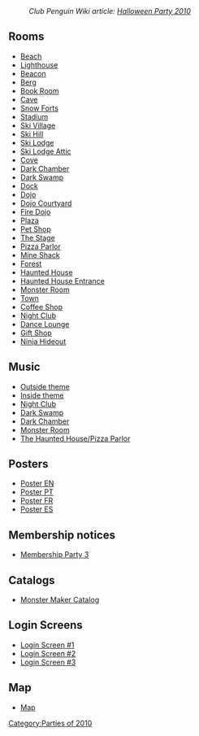 :''Club Penguin Wiki article: [[clubpenguinwiki:Halloween Party 2010|Halloween Party 2010]]''

==Rooms==
*[[Media:HalloweenParty2010Beach.swf‎|Beach]]
*[[Media:HalloweenParty2010Lighthouse.swf|Lighthouse]]
*[[Media:HalloweenParty2010Beacon.swf|Beacon]]
*[[Media:HalloweenParty2010Berg.swf‎|Berg]]
*[[Media:HalloweenParty2010Book.swf|Book Room]]
*[[Media:HalloweenParty2010Cave.swf‎|Cave]]
*[[Media:HalloweenParty2010SnowForts.swf|Snow Forts]]
*[[Media:HalloweenParty2010Stadium.swf|Stadium]]
*[[Media:HalloweenParty2010SkiVIllage.swf|Ski Village]]
*[[Media:HalloweenParty2010SkiHill.swf|Ski Hill]]
*[[Media:HalloweenParty2010Lodge.swf|Ski Lodge]]
*[[Media:HalloweenParty2010Attic.swf|Ski Lodge Attic]]
*[[Media:HalloweenParty2010Cove.swf‎|Cove]]
*[[Media:HalloweenParty2010Party4.swf|Dark Chamber]]
*[[Media:HalloweenParty2010Party3.swf|Dark Swamp]]
*[[Media:HalloweenParty2010Dock.swf‎|Dock]]
*[[Media:HalloweenParty2010Dojo.swf|Dojo]]
*[[Media:HalloweenParty2010DojoExt.swf‎|Dojo Courtyard]]
*[[Media:HalloweenParty2010DojoFire.swf‎|Fire Dojo]]
*[[Media:HalloweenParty2010Plaza.swf|Plaza]]
*[[Media:HalloweenParty2010PetShop.swf|Pet Shop]]
*[[Media:HalloweenParty2010Stage.swf|The Stage]]
*[[Media:HalloweenParty2010PizzaParlor.swf|Pizza Parlor]]
*[[Media:HalloweenParty2010Shack.swf|Mine Shack]]
*[[Media:HalloweenParty2010Forest.swf|Forest]]
*[[Media:HalloweenParty2010Party2.swf|Haunted House]]
*[[Media:HalloweenParty2010Party1.swf|Haunted House Entrance]]
*[[Media:HalloweenParty2010Party5.swf|Monster Room]]
*[[Media:RoomsTown-HalloweenParty2010.swf|Town]]
*[[Media:HalloweenParty2010Coffee.swf|Coffee Shop]]
*[[Media:HalloweenParty2010Dance.swf|Night Club]]
*[[Media:HalloweenParty2010Lounge.swf|Dance Lounge]]
*[[Media:HalloweenParty2010GiftShop.swf|Gift Shop]]
*[[Media:HalloweenParty2010DojoHide.swf|Ninja Hideout]]

==Music==
*[[Media:Music251.swf|Outside theme]]
*[[Media:Music252.swf|Inside theme]]
*[[Media:Music223.swf|Night Club]]
*[[Media:Music299.swf|Dark Swamp]]
*[[Media:Music300.swf|Dark Chamber]]
*[[Media:Music298.swf|Monster Room]]
*[[Media:Music253.swf|The Haunted House/Pizza Parlor]]

==Posters==
*[[Media:HalloweenParty2010Poster.swf|Poster EN]]
*[[Media:PTCloseUpsHalloweenPoster2010.swf|Poster PT]]
*[[Media:FRCloseUpsHalloweenPoster2010.swf|Poster FR]]
*[[Media:ESCloseUpsHalloweenPoster2010.swf|Poster ES]]

==Membership notices==
*[[Media:HalloweenParty2010MembershipParty3.swf|Membership Party 3]]
==Catalogs==
*[[media:CataloguesENParty-HalloweenParty2010.swf|Monster Maker Catalog]]

==Login Screens==
*[[Media:Halloween2010LoginScreen1.swf|Login Screen #1]]
*[[Media:Halloween2010LoginScreen2.swf|Login Screen #2]]
*[[Media:Halloween2010LoginScreen3.swf|Login Screen #3]]

==Map==
*[[Media:HalloweenParty2010Map.swf|Map]]
{{Parties}}

[[Category:Parties of 2010]]